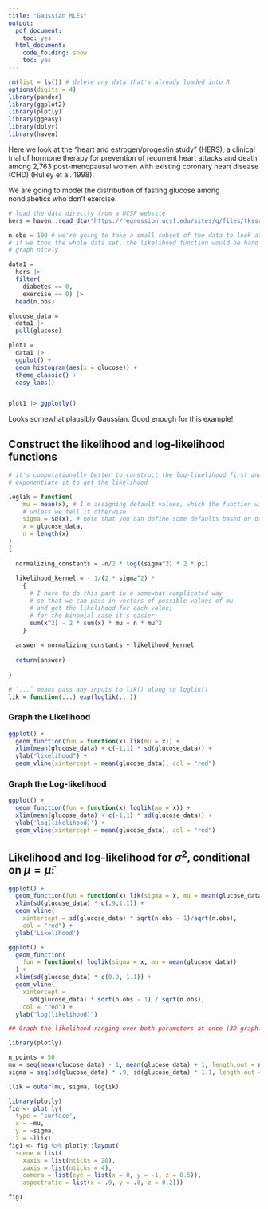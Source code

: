 ```yaml
---
title: "Gaussian MLEs"
output:
  pdf_document:
    toc: yes
  html_document:
    code_folding: show
    toc: yes
---
```


```r
rm(list = ls()) # delete any data that's already loaded into R
options(digits = 4)
library(pander)
library(ggplot2)
library(plotly)
library(ggeasy)
library(dplyr)
library(haven)
```


Here we look at the "heart and estrogen/progestin study" (HERS), a clinical 
trial of hormone therapy for prevention of recurrent heart attacks and 
death among 2,763 post-menopausal women with existing coronary heart disease 
(CHD) (Hulley et al. 1998).

We are going to model the distribution of fasting glucose among nondiabetics who don't exercise.

```r
# load the data directly from a UCSF website
hers = haven::read_dta("https://regression.ucsf.edu/sites/g/files/tkssra6706/f/wysiwyg/home/data/hersdata.dta")

```

```r

n.obs = 100 # we're going to take a small subset of the data to look at; 
# if we took the whole data set, the likelihood function would be hard to 
# graph nicely

data1 = 
  hers |> 
  filter(
    diabetes == 0,
    exercise == 0) |> 
  head(n.obs)

glucose_data = 
  data1 |> 
  pull(glucose)

plot1 = 
  data1 |> 
  ggplot() +
  geom_histogram(aes(x = glucose)) +
  theme_classic() +
  easy_labs()


plot1 |> ggplotly() 

```

Looks somewhat plausibly Gaussian. Good enough for this example!

## Construct the likelihood and log-likelihood functions

```r

# it's computationally better to construct the log-likelihood first and then 
# exponentiate it to get the likelihood

loglik = function(
    mu = mean(x), # I'm assigning default values, which the function will use 
    # unless we tell it otherwise
    sigma = sd(x), # note that you can define some defaults based on other arguments
    x = glucose_data, 
    n = length(x)
)
{
  
  normalizing_constants = -n/2 * log((sigma^2) * 2 * pi) 
  
  likelihood_kernel = - 1/(2 * sigma^2) * 
    {
      # I have to do this part in a somewhat complicated way
      # so that we can pass in vectors of possible values of mu
      # and get the likelihood for each value;
      # for the binomial case it's easier
      sum(x^2) - 2 * sum(x) * mu + n * mu^2
    }
  
  answer = normalizing_constants + likelihood_kernel
  
  return(answer)
  
}

# `...` means pass any inputs to lik() along to loglik()
lik = function(...) exp(loglik(...))


```

### Graph the Likelihood

```r

ggplot() + 
  geom_function(fun = function(x) lik(mu = x)) + 
  xlim(mean(glucose_data) + c(-1,1) * sd(glucose_data)) +
  ylab("likelihood") + 
  geom_vline(xintercept = mean(glucose_data), col = "red")


```

### Graph the Log-likelihood

```r

ggplot() + 
  geom_function(fun = function(x) loglik(mu = x)) + 
  xlim(mean(glucose_data) + c(-1,1) * sd(glucose_data)) +
  ylab('log(likelihood)') + 
  geom_vline(xintercept = mean(glucose_data), col = "red")


```

## Likelihood and log-likelihood for $\sigma^2$, conditional on $\mu = \hat\mu$:


```r


ggplot() + 
  geom_function(fun = function(x) lik(sigma = x, mu = mean(glucose_data))) + 
  xlim(sd(glucose_data) * c(.9,1.1)) + 
  geom_vline(
    xintercept = sd(glucose_data) * sqrt(n.obs - 1)/sqrt(n.obs), 
    col = "red") +
  ylab('Likelihood')

ggplot() + 
  geom_function(
    fun = function(x) loglik(sigma = x, mu = mean(glucose_data))
  ) + 
  xlim(sd(glucose_data) * c(0.9, 1.1)) +
  geom_vline(
    xintercept = 
      sd(glucose_data) * sqrt(n.obs - 1) / sqrt(n.obs), 
    col = "red") +
  ylab("log(likelihood)")


```


```r

## Graph the likelihood ranging over both parameters at once (3D graph!):

library(plotly)

n_points = 50
mu = seq(mean(glucose_data) - 1, mean(glucose_data) + 1, length.out = n_points)
sigma = seq(sd(glucose_data) * .9, sd(glucose_data) * 1.1, length.out = n_points)

llik = outer(mu, sigma, loglik)

library(plotly)
fig <- plot_ly(
  type = 'surface',
  x = ~mu,
  y = ~sigma,
  z = ~llik)
fig1 <- fig %>% plotly::layout(
  scene = list(
    xaxis = list(nticks = 20),
    zaxis = list(nticks = 4),
    camera = list(eye = list(x = 0, y = -1, z = 0.5)),
    aspectratio = list(x = .9, y = .8, z = 0.2)))

fig1 
```
